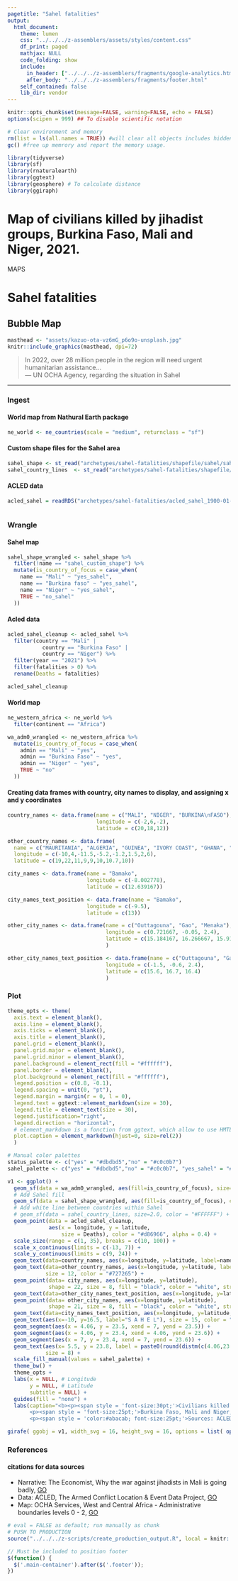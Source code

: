 ```yaml
---
pagetitle: "Sahel fatalities"
output: 
  html_document:
    theme: lumen
    css: "../../../z-assemblers/assets/styles/content.css"
    df_print: paged
    mathjax: NULL
    code_folding: show
    include:
      in_header: ["../../../z-assemblers/fragments/google-analytics.html", "../../../z-assemblers/fragments/header.html"]
      after_body: "../../../z-assemblers/fragments/footer.html"
    self_contained: false
    lib_dir: vendor
---
```


```r

knitr::opts_chunk$set(message=FALSE, warning=FALSE, echo = FALSE)
options(scipen = 999) ## To disable scientific notation

# Clear environment and memory
rm(list = ls(all.names = TRUE)) #will clear all objects includes hidden objects.
gc() #free up memrory and report the memory usage.

library(tidyverse)
library(sf)
library(rnaturalearth)
library(ggtext)
library(geosphere) # To calculate distance
library(ggiraph)


```

# Map of civilians killed by jihadist groups, Burkina Faso, Mali and Niger, 2021.
<div class="activity">
MAPS  
</div>

# Sahel fatalities
## Bubble Map

```r

masthead <- "assets/kazuo-ota-vz6mG_p6o9o-unsplash.jpg"
knitr::include_graphics(masthead, dpi=72)

```

> In 2022, over 28 million people in the region will need urgent humanitarian assistance...\
--- UN OCHA Agency, regarding the situation in Sahel\

***

### Ingest


#### World map from Nathural Earth package

```r

ne_world <- ne_countries(scale = "medium", returnclass = "sf")

```

#### Custom shape files for the Sahel area

```r

sahel_shape <- st_read("archetypes/sahel-fatalities/shapefile/sahel/sahel_1.shp")
sahel_country_lines  <- st_read("archetypes/sahel-fatalities/shapefile/sahel_country_lines/sahel_country_lines.shp")

```

#### ACLED data

```r

acled_sahel = readRDS("archetypes/sahel-fatalities/acled_sahel_1900-01-01-2021-11-19.rds")



```

### Wrangle

#### Sahel map

```r

sahel_shape_wrangled <- sahel_shape %>%
  filter(!name == "sahel_custom_shape") %>%
  mutate(is_country_of_focus = case_when(
    name == "Mali" ~ "yes_sahel",
    name == "Burkina faso" ~ "yes_sahel",
    name == "Niger" ~ "yes_sahel",
    TRUE ~ "no_sahel"
  ))


```

#### Acled data

```r

acled_sahel_cleanup <- acled_sahel %>%
  filter(country == "Mali" | 
           country == "Burkina Faso" |
           country == "Niger") %>%
  filter(year == "2021") %>%
  filter(fatalities > 0) %>%
  rename(Deaths = fatalities)

acled_sahel_cleanup

```

#### World map

```r

ne_western_africa <- ne_world %>%
  filter(continent == "Africa")

wa_adm0_wrangled <- ne_western_africa %>%
  mutate(is_country_of_focus = case_when(
    admin == "Mali" ~ "yes",
    admin == "Burkina Faso" ~ "yes",
    admin == "Niger" ~ "yes",
    TRUE ~ "no"
  ))

```

#### Creating data frames with country, city names to display, and assigning x and y coordinates

```r

country_names <- data.frame(name = c("MALI", "NIGER", "BURKINA\nFASO"),
                            longitude = c(-2,6,-2),
                            latitude = c(20,18,12))

other_country_names <- data.frame(
  name = c("MAURITANIA", "ALGERIA", "GUINEA", "IVORY COAST", "GHANA", "TOGO", "BENIN", "NIGERIA"),
  longitude = c(-10,4,-11.5,-5.2,-1.2,1.5,2,6),
  latitude = c(19,22,11,9,9,10,10.7,10))

city_names <- data.frame(name = "Bamako",
                         longitude = c(-8.002778),
                         latitude = c(12.639167))

city_names_text_position <- data.frame(name = "Bamako",
                         longitude = c(-9.5), 
                         latitude = c(13))

other_city_names <- data.frame(name = c("Outtagouna", "Gao", "Menaka"),
                               longitude = c(0.721667, -0.05, 2.4),
                               latitude = c(15.184167, 16.266667, 15.916667)
                               )

other_city_names_text_position <- data.frame(name = c("Outtagouna", "Gao", "Menaka"),
                               longitude = c(-1.5, -0.6, 2.4),
                               latitude = c(15.6, 16.7, 16.4)
                               )


```



### Plot

```r

theme_opts <- theme(
  axis.text = element_blank(),
  axis.line = element_blank(),
  axis.ticks = element_blank(),
  axis.title = element_blank(),
  panel.grid = element_blank(),
  panel.grid.major = element_blank(),
  panel.grid.minor = element_blank(),
  panel.background = element_rect(fill = "#ffffff"),
  panel.border = element_blank(),
  plot.background = element_rect(fill = "#ffffff"),
  legend.position = c(0.8, -0.1),
  legend.spacing = unit(0, "pt"),
  legend.margin = margin(r = 0, l = 0),
  legend.text = ggtext::element_markdown(size = 30),
  legend.title = element_text(size = 30),
  legend.justification="right",
  legend.direction = "horizontal",
  # element_markdown is a fonction from ggtext, which allow to use HMTL code to elements
  plot.caption = element_markdown(hjust=0, size=rel(2))
  )

# Manual color palettes
status_palette <- c("yes" = "#dbdbd5","no" = "#c0c0b7")
sahel_palette <- c("yes" = "#dbdbd5","no" = "#c0c0b7", "yes_sahel" = "#cbcbc4","no_sahel" = "#b4b4aa")

v1 <- ggplot() + 
  geom_sf(data = wa_adm0_wrangled, aes(fill=is_country_of_focus), size=2.0, color = "#FFFFFF") +
  # Add Sahel fill
  geom_sf(data = sahel_shape_wrangled, aes(fill=is_country_of_focus), color = NA, fill = "#999999", alpha = 0.2) +
  # Add white line between countries within Sahel
  # geom_sf(data = sahel_country_lines, size=2.0, color = "#FFFFFF") +
  geom_point(data = acled_sahel_cleanup,
             aes(x = longitude, y = latitude,
                 size = Deaths), color = "#d86966", alpha = 0.4) +
  scale_size(range = c(1, 35), breaks = c(10, 100)) +
  scale_x_continuous(limits = c(-13, 7)) +
  scale_y_continuous(limits = c(9, 24)) +
  geom_text(data=country_names, aes(x=longitude, y=latitude, label=name), size = 15, fontface="bold") +
  geom_text(data=other_country_names, aes(x=longitude, y=latitude, label=name), 
            size = 12, color = "#727265") +
  geom_point(data= city_names, aes(x=longitude, y=latitude),
             shape = 22, size = 8, fill = "black", color = "white", stroke = 2) +
  geom_text(data=other_city_names_text_position, aes(x=longitude, y=latitude, label=name), size = 11) +
  geom_point(data= other_city_names, aes(x=longitude, y=latitude),
             shape = 21, size = 8, fill = "black", color = "white", stroke = 2) +
  geom_text(data=city_names_text_position, aes(x=longitude, y=latitude, label=name), size = 12) +
  geom_text(aes(x=-10, y=16.5, label="S A H E L"), size = 15, color = "#727265", angle = -3) +
  geom_segment(aes(x = 4.06, y = 23.5, xend = 7, yend = 23.5)) +
  geom_segment(aes(x = 4.06, y = 23.4, xend = 4.06, yend = 23.6)) +
  geom_segment(aes(x = 7, y = 23.4, xend = 7, yend = 23.6)) +
  geom_text(aes(x= 5.5, y = 23.8, label = paste0(round(distm(c(4.06,23.5),c(7,23.5))/1000,digits=0)," km")),
            size = 8) +
  scale_fill_manual(values = sahel_palette) +
  theme_bw() +
  theme_opts +
  labs(x = NULL, # Longitude
       y = NULL, # Latitude
       subtitle = NULL) +
  guides(fill = "none") + 
  labs(caption="<b><p><span style = 'font-size:30pt;'>Civilians killed by jihadist groups</b></span></p>
       <p><span style = 'font-size:25pt;'>Burkina Faso, Mali and Niger, 2021</span></p>
       <p><span style = 'color:#abacab; font-size:25pt;'>Sources: ACLED; Jose Luengo-Cabrera</span></p>")

girafe( ggobj = v1, width_svg = 16, height_svg = 16, options = list( opts_sizing(rescale = TRUE, width = 0.8) ))

```

### References
#### citations for data sources

* Narrative: The Economist, Why the war against jihadists in Mali is going badly, [GO](https://www.economist.com/middle-east-and-africa/why-the-war-against-jihadists-in-mali-is-going-badly/21806350){target="_blank"}
* Data: ACLED, The Armed Conflict Location & Event Data Project, [GO](https://acleddata.com/){target="_blank"}
* Map: OCHA Services, West and Central Africa - Administrative boundaries levels 0 - 2, [GO](https://data.humdata.org/dataset/west-and-central-africa-administrative-boundaries-levels){target="_blank"}

```r

# eval = FALSE as default; run manually as chunk
# PUSH TO PRODUCTION
source("../../../z-scripts/create_production_output.R", local = knitr::knit_global())

```



```js

// Must be included to position footer
$(function() {
  $('.main-container').after($('.footer'));
})

```

